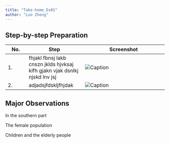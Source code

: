 ```yaml
---
title: "Take-home_Ex01"
author: "Luo Zheng"
---
```


## Step-by-step Preparation

| No. | Step                                                                       | Screenshot                     |
|--------|---------------------|-------------------------------|
| 1\. | fhjakl fbnsj lakb cnszn jklds hjvksaj klfh gjakn vjak dsnlkj njskd lnv jsj | ![Caption](picture/step1.jpeg) |
| 2\. | adjadsjfdskljfhjdak                                                        | ![Caption](picture/step2.jpeg) |

## Major Observations

In the southern part

The female population

Children and the elderly people
